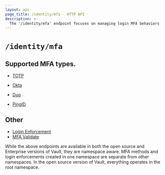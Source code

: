 ```yaml
---
layout: api
page_title: /identity/mfa - HTTP API
description: >-
  The '/identity/mfa' endpoint focuses on managing login MFA behaviors in Vault.
---
```


# `/identity/mfa`

## Supported MFA types.

- [TOTP](/api-docs/secret/identity/mfa/totp)

- [Okta](/api-docs/secret/identity/mfa/okta)

- [Duo](/api-docs/secret/identity/mfa/duo)

- [PingID](/api-docs/secret/identity/mfa/pingid)

## Other

- [Login Enforcement](/api-docs/secret/identity/mfa/login-enforcement)
- [MFA Validate](/api-docs/system/mfa/validate)

While the above endpoints are available in both the open source and Enterprise versions of Vault,
they are namespace aware. MFA methods and login enforcements created in one namespace are separate from other
namespaces. In the open source version of Vault, everything operates in the root namespace.
